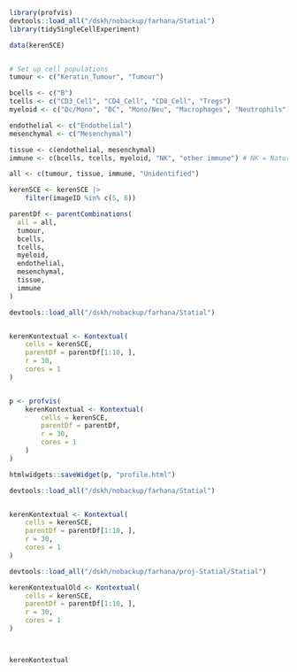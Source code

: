 

```r
library(profvis)
devtools::load_all("/dskh/nobackup/farhana/Statial")
library(tidySingleCellExperiment)

data(kerenSCE)


# Set up cell populations
tumour <- c("Keratin_Tumour", "Tumour")

bcells <- c("B")
tcells <- c("CD3_Cell", "CD4_Cell", "CD8_Cell", "Tregs")
myeloid <- c("Dc/Mono", "DC", "Mono/Neu", "Macrophages", "Neutrophils")

endothelial <- c("Endothelial")
mesenchymal <- c("Mesenchymal")

tissue <- c(endothelial, mesenchymal)
immune <- c(bcells, tcells, myeloid, "NK", "other immune") # NK = Natural Killer cells

all <- c(tumour, tissue, immune, "Unidentified")

kerenSCE <- kerenSCE |> 
    filter(imageID %in% c(5, 6))

parentDf <- parentCombinations(
  all = all,
  tumour,
  bcells,
  tcells,
  myeloid,
  endothelial,
  mesenchymal,
  tissue,
  immune
)

```


```r
devtools::load_all("/dskh/nobackup/farhana/Statial")


kerenKontextual <- Kontextual(
    cells = kerenSCE,
    parentDf = parentDf[1:10, ],
    r = 30,
    cores = 1
)


p <- profvis(
    kerenKontextual <- Kontextual(
        cells = kerenSCE,
        parentDf = parentDf,
        r = 30,
        cores = 1
    )
)

htmlwidgets::saveWidget(p, "profile.html")

```

```r
devtools::load_all("/dskh/nobackup/farhana/Statial")


kerenKontextual <- Kontextual(
    cells = kerenSCE,
    parentDf = parentDf[1:10, ],
    r = 30,
    cores = 1
)

devtools::load_all("/dskh/nobackup/farhana/proj-Statial/Statial")

kerenKontextualOld <- Kontextual(
    cells = kerenSCE,
    parentDf = parentDf[1:10, ],
    r = 30,
    cores = 1
)




```

```r
kerenKontextual


```

